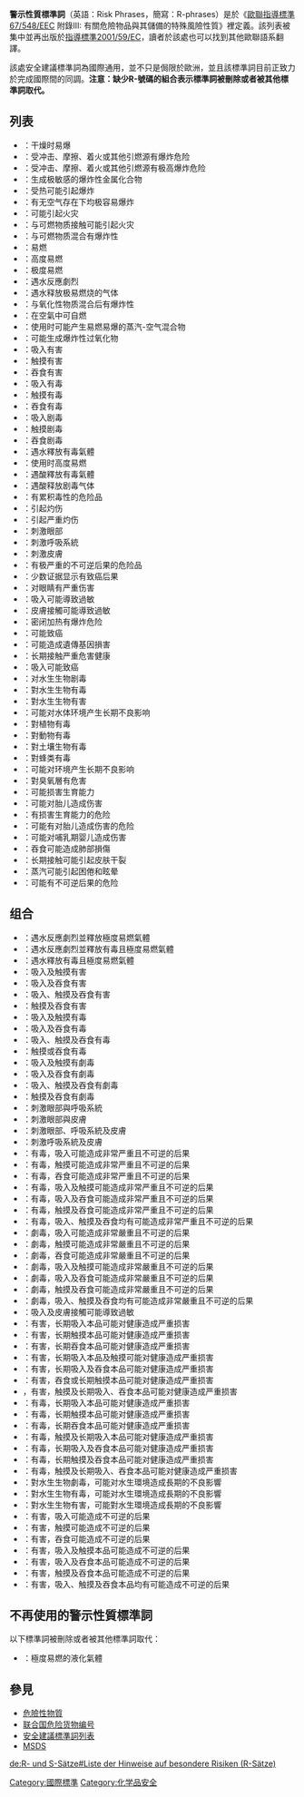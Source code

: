 {{unreferenced|time=2018-09-16T13:53:40+00:00}}
'''警示性質標準詞'''（英語：Risk Phrases，簡寫：R-phrases）是於《[[歐聯|歐聯]][[危險物質指令|指導標準67/548/EEC]] 附錄III: 有關危險物品與其儲備的特殊風險性質》裡定義。該列表被集中並再出版於[http://eur-lex.europa.eu/LexUriServ/LexUriServ.do?uri=CELEX:32001L0059:EN:HTML 指導標準2001/59/EC]{{Wayback|url=http://eur-lex.europa.eu/LexUriServ/LexUriServ.do?uri=CELEX:32001L0059:EN:HTML |date=20180902012118 }}，讀者於該處也可以找到其他歐聯語系翻譯。

該處安全建議標準詞為國際通用，並不只是侷限於歐洲，並且該標準詞目前正致力於完成國際間的同調。'''注意：缺少R-號碼的組合表示標準詞被刪除或者被其他標準詞取代。'''

== 列表 ==
* <span id="R1">{{R1}}</span>：干燥时易爆
* <span id="R2">{{R2}}</span>：受冲击、摩擦、着火或其他引燃源有爆炸危险
* <span id="R3">{{R3}}</span>：受冲击、摩擦、着火或其他引燃源有极高爆炸危险
* <span id="R4">{{R4}}</span>：生成极敏感的爆炸性金属化合物
* <span id="R5">{{R5}}</span>：受热可能引起爆炸
* <span id="R6">{{R6}}</span>：有无空气存在下均极容易爆炸
* <span id="R7">{{R7}}</span>：可能引起火灾
* <span id="R8">{{R8}}</span>：与可燃物质接触可能引起火灾
* <span id="R9">{{R9}}</span>：与可燃物质混合有爆炸性
* <span id="R10">{{R10}}</span>：易燃
* <span id="R11">{{R11}}</span>：高度易燃
* <span id="R12">{{R12}}</span>：极度易燃
* <span id="R14">{{R14}}</span>：遇水反應劇烈
* <span id="R15">{{R15}}</span>：遇水释放极易燃烧的气体
* <span id="R16">{{R16}}</span>：与氧化性物质混合后有爆炸性
* <span id="R17">{{R17}}</span>：在空氣中可自燃
* <span id="R18">{{R18}}</span>：使用时可能产生易燃易爆的蒸汽-空气混合物
* <span id="R19">{{R19}}</span>：可能生成爆炸性过氧化物
* <span id="R20">{{R20}}</span>：吸入有害
* <span id="R21">{{R21}}</span>：触摸有害
* <span id="R22">{{R22}}</span>：吞食有害
* <span id="R23">{{R23}}</span>：吸入有毒
* <span id="R24">{{R24}}</span>：触摸有毒
* <span id="R25">{{R25}}</span>：吞食有毒
* <span id="R26">{{R26}}</span>：吸入剧毒
* <span id="R27">{{R27}}</span>：触摸剧毒
* <span id="R28">{{R28}}</span>：吞食剧毒
* <span id="R29">{{R29}}</span>：遇水釋放有毒氣體
* <span id="R30">{{R30}}</span>：使用时高度易燃
* <span id="R31">{{R31}}</span>：遇酸釋放有毒氣體
* <span id="R32">{{R32}}</span>：遇酸释放剧毒气体
* <span id="R33">{{R33}}</span>：有累积毒性的危险品
* <span id="R34">{{R34}}</span>：引起灼伤
* <span id="R35">{{R35}}</span>：引起严重灼伤
* <span id="R36">{{R36}}</span>：刺激眼部
* <span id="R37">{{R37}}</span>：刺激呼吸系統
* <span id="R38">{{R38}}</span>：刺激皮膚
* <span id="R39">{{R39}}</span>：有极严重的不可逆后果的危险品
* <span id="R40">{{R40}}</span>：少数证据显示有致癌后果
* <span id="R41">{{R41}}</span>：对眼睛有严重伤害
* <span id="R42">{{R42}}</span>：吸入可能導致過敏
* <span id="R43">{{R43}}</span>：皮膚接觸可能導致過敏
* <span id="R44">{{R44}}</span>：密闭加热有爆炸危险
* <span id="R45">{{R45}}</span>：可能致癌
* <span id="R46">{{R46}}</span>：可能造成遺傳基因損害
* <span id="R48">{{R48}}</span>：长期接触严重危害健康
* <span id="R49">{{R49}}</span>：吸入可能致癌
* <span id="R50">{{R50}}</span>：对水生生物剧毒
* <span id="R51">{{R51}}</span>：對水生生物有毒
* <span id="R52">{{R52}}</span>：對水生生物有害
* <span id="R53">{{R53}}</span>：可能对水体环境产生长期不良影响
* <span id="R54">{{R54}}</span>：對植物有毒
* <span id="R55">{{R55}}</span>：對動物有毒
* <span id="R56">{{R56}}</span>：對土壤生物有毒
* <span id="R57">{{R57}}</span>：對蜂类有毒
* <span id="R58">{{R58}}</span>：可能对环境产生长期不良影响
* <span id="R59">{{R59}}</span>：對臭氧層有危害
* <span id="R60">{{R60}}</span>：可能损害生育能力
* <span id="R61">{{R61}}</span>：可能对胎儿造成伤害
* <span id="R62">{{R62}}</span>：有损害生育能力的危险
* <span id="R63">{{R63}}</span>：可能有对胎儿造成伤害的危险
* <span id="R64">{{R64}}</span>：可能对哺乳期婴儿造成伤害
* <span id="R65">{{R65}}</span>：吞食可能造成肺部損傷
* <span id="R66">{{R66}}</span>：长期接触可能引起皮肤干裂
* <span id="R67">{{R67}}</span>：蒸汽可能引起困倦和眩晕
* <span id="R68">{{R68}}</span>：可能有不可逆后果的危险

== 组合 ==

* <span id="R14/15">{{R14/15}}</span>：遇水反應劇烈並釋放極度易燃氣體
* <span id="R14/15/29">{{R14/15/29}}</span>：遇水反應劇烈並釋放有毒且極度易燃氣體
* <span id="R15/29">{{R15/29}}</span>：遇水釋放有毒且極度易燃氣體
* <span id="R20/21">{{R20/21}}</span>：吸入及触摸有害
* <span id="R20/22">{{R20/22}}</span>：吸入及吞食有害
* <span id="R20/21/22">{{R20/21/22}}</span>：吸入、触摸及吞食有害
* <span id="R21/22">{{R21/22}}</span>：触摸及吞食有害
* <span id="R23/24">{{R23/24}}</span>：吸入及触摸有毒
* <span id="R23/25">{{R23/25}}</span>：吸入及吞食有毒
* <span id="R23/24/25">{{R23/24/25}}</span>：吸入、触摸及吞食有毒
* <span id="R24/25">{{R24/25}}</span>：触摸或吞食有毒
* <span id="R26/27">{{R26/27}}</span>：吸入及触摸有劇毒
* <span id="R26/28">{{R26/28}}</span>：吸入及吞食有劇毒
* <span id="R26/27/28">{{R26/27/28}}</span>：吸入、触摸及吞食有劇毒
* <span id="R27/28">{{R27/28}}</span>：触摸及吞食有劇毒
* <span id="R36/37">{{R36/37}}</span>：刺激眼部與呼吸系統
* <span id="R36/38">{{R36/38}}</span>：刺激眼部與皮膚
* <span id="R36/37/38">{{R36/37/38}}</span>：刺激眼部、呼吸系統及皮膚
* <span id="R37/38">{{R37/38}}</span>：刺激呼吸系統及皮膚
* <span id="R39/23">{{R39/23}}</span>：有毒，吸入可能造成非常严重且不可逆的后果
* <span id="R39/24">{{R39/24}}</span>：有毒，触摸可能造成非常严重且不可逆的后果
* <span id="R39/25">{{R39/25}}</span>：有毒，吞食可能造成非常严重且不可逆的后果
* <span id="R39/23/24">{{R39/23/24}}</span>：有毒，吸入及触摸可能造成非常严重且不可逆的后果
* <span id="R39/23/25">{{R39/23/25}}</span>：有毒，吸入及吞食可能造成非常严重且不可逆的后果
* <span id="R39/24/25">{{R39/24/25}}</span>：有毒，触摸及吞食可能造成非常严重且不可逆的后果
* <span id="R39/23/24/25">{{R39/23/24/25}}</span>：有毒，吸入、触摸及吞食均有可能造成非常严重且不可逆的后果
* <span id="R39/26">{{R39/26}}</span>：劇毒，吸入可能造成非常嚴重且不可逆的后果
* <span id="R39/27">{{R39/27}}</span>：劇毒，触摸可能造成非常嚴重且不可逆的后果
* <span id="R39/28">{{R39/28}}</span>：劇毒，吞食可能造成非常嚴重且不可逆的后果
* <span id="R39/26/27">{{R39/26/27}}</span>：劇毒，吸入及触摸可能造成非常嚴重且不可逆的后果
* <span id="R39/26/28">{{R39/26/28}}</span>：劇毒，吸入及吞食可能造成非常嚴重且不可逆的后果
* <span id="R39/27/28">{{R39/27/28}}</span>：劇毒，触摸及吞食可能造成非常嚴重且不可逆的后果
* <span id="R39/26/27/28">{{R39/26/27/28}}</span>：劇毒，吸入、触摸及吞食均有可能造成非常嚴重且不可逆的后果
* <span id="R42/43">{{R42/43}}</span>：吸入及皮膚接觸可能導致過敏
* <span id="R48/20">{{R48/20}}</span>：有害，长期吸入本品可能对健康造成严重损害
* <span id="R48/21">{{R48/21}}</span>：有害，长期触摸本品可能对健康造成严重损害
* <span id="R48/22">{{R48/22}}</span>：有害，长期吞食本品可能对健康造成严重损害
* <span id="R48/20/21">{{R48/20/21}}</span>：有害，长期吸入本品及触摸可能对健康造成严重损害
* <span id="R48/20/22">{{R48/20/22}}</span>：有害，长期吸入及吞食本品可能对健康造成严重损害
* <span id="R48/21/22">{{R48/21/22}}</span>：有害，吞食或长期触摸本品可能对健康造成严重损害
* <span id="R48/20/21/22">{{R48/20/21/22}}</span>，有害，触摸及长期吸入、吞食本品可能对健康造成严重损害
* <span id="R48/23">{{R48/23}}</span>：有毒，长期吸入本品可能对健康造成严重损害
* <span id="R48/24">{{R48/24}}</span>：有毒，长期触摸本品可能对健康造成严重损害
* <span id="R48/25">{{R48/25}}</span>：有毒，长期吞食本品可能对健康造成严重损害
* <span id="R48/23/24">{{R48/23/24}}</span>：有毒，触摸及长期吸入本品可能对健康造成严重损害
* <span id="R48/23/25">{{R48/23/25}}</span>：有毒，长期吸入及吞食本品可能对健康造成严重损害
* <span id="R48/24/25">{{R48/24/25}}</span>：有毒，长期触摸及吞食本品可能对健康造成严重损害
* <span id="R48/23/24/25">{{R48/23/24/25}}</span>：有毒，触摸及长期吸入、吞食本品可能对健康造成严重损害
* <span id="R50/53">{{R50/53}}</span>：對水生生物劇毒，可能对水生環境造成長期的不良影響
* <span id="R51/53">{{R51/53}}</span>：對水生生物有毒，可能对水生環境造成長期的不良影響
* <span id="R52/53">{{R52/53}}</span>：對水生生物有害，可能對水生環境造成長期的不良影響
* <span id="R68/20">{{R68/20}}</span>：有害，吸入可能造成不可逆的后果
* <span id="R68/21">{{R68/21}}</span>：有害，触摸可能造成不可逆的后果
* <span id="R68/22">{{R68/22}}</span>：有害，吞食可能造成不可逆的后果
* <span id="R68/20/21">{{R68/20/21}}</span>：有害，吸入及触摸本品可能造成不可逆的后果
* <span id="R68/20/22">{{R68/20/22}}</span>：有害，吸入及吞食本品可能造成不可逆的后果
* <span id="R68/21/22">{{R68/21/22}}</span>：有害，触摸及吞食本品可能造成不可逆的后果
* <span id="R68/20/21/22">{{R68/20/21/22}}</span>：有害，吸入、触摸及吞食本品均有可能造成不可逆的后果

== 不再使用的警示性質標準詞 ==
以下標準詞被刪除或者被其他標準詞取代：
* <span id="R13">{{R13}}</span>：極度易燃的液化氣體

== 參見 ==
* [[危險性物質|危險性物質]]
* [[联合国危险货物编号|联合国危险货物编号]]
* [[安全建議標準詞列表|安全建議標準詞列表]]
* [[MSDS|MSDS]]

[[Category:國際標準|Category:國際標準]]
[[Category:化学品安全|Category:化学品安全]]

[[de:R-_und_S-Sätze#Liste_der_Hinweise_auf_besondere_Risiken_(R-Sätze)|de:R- und S-Sätze#Liste der Hinweise auf besondere Risiken (R-Sätze)]]